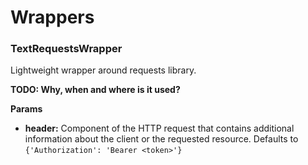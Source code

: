 # Wrappers

### TextRequestsWrapper

Lightweight wrapper around requests library.

**TODO: Why, when and where is it used?**

**Params**

- **header:** Component of the HTTP request that contains additional information about the client or the requested resource. Defaults to `{'Authorization': 'Bearer <token>'}`
